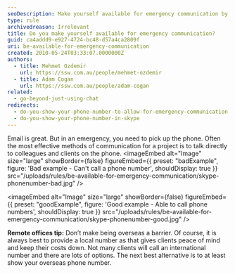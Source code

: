 ```yaml
---
seoDescription: Make yourself available for emergency communication by providing a phone number or Skype ID to ensure seamless connections.
type: rule
archivedreason: Irrelevant
title: Do you make yourself available for emergency communication?
guid: ca4addd9-e927-4724-bc48-d57a4ca2809f
uri: be-available-for-emergency-communication
created: 2010-05-24T03:33:07.0000000Z
authors:
  - title: Mehmet Ozdemir
    url: https://ssw.com.au/people/mehmet-ozdemir
  - title: Adam Cogan
    url: https://ssw.com.au/people/adam-cogan
related:
  - go-beyond-just-using-chat
redirects:
  - do-you-show-your-phone-number-to-allow-for-emergency-communication
  - do-you-show-your-phone-number-in-skype
---
```


Email is great. But in an emergency, you need to pick up the phone. Often the most effective methods of communication for a project is to talk directly to colleagues and clients on the phone.
<imageEmbed
  alt="Image"
  size="large"
  showBorder={false}
  figureEmbed={{
    preset: "badExample",
    figure: 'Bad example - Can\'t call a phone number',
    shouldDisplay: true
  }}
  src="/uploads/rules/be-available-for-emergency-communication/skype-phonenumber-bad.jpg"
/>

<imageEmbed
  alt="Image"
  size="large"
  showBorder={false}
  figureEmbed={{
    preset: "goodExample",
    figure: 'Good example - Able to call phone numbers',
    shouldDisplay: true
  }}
  src="/uploads/rules/be-available-for-emergency-communication/skype-phonenumber-good.jpg"
/>

**Remote offices tip:** Don’t make being overseas a barrier. Of course, it is always best to provide a local number as that gives clients peace of mind and keep their costs down. Not many clients will call an international number and there are lots of options. The next best alternative is to at least show your overseas phone number.